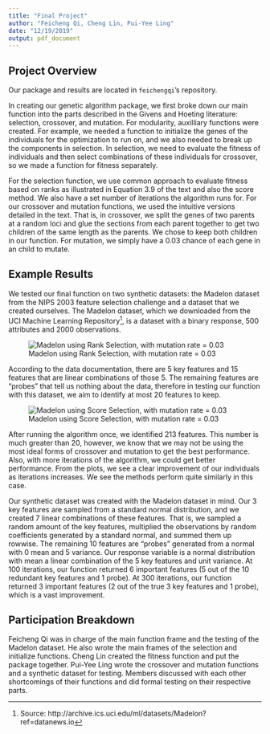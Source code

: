 ```yaml
---
title: "Final Project"
author: "Feicheng Qi, Cheng Lin, Pui-Yee Ling"
date: "12/19/2019"
output: pdf_document
---
```


## Project Overview

Our package and results are located in `feichengqi`'s repository.

In creating our genetic algorithm package, we first broke down our main function into the parts described in the Givens and Hoeting literature: selection, crossover, and mutation. For modularity, auxilliary functions were created. For example, we needed a function to initialize the genes of the individuals for the optimization to run on, and we also needed to break up the components in selection. In selection, we need to evaluate the fitness of individuals and then select combinations of these individuals for crossover, so we made a function for fitness separately.

For the selection function, we use common approach to evaluate fitness based on ranks as illustrated in Equation 3.9 of the text and also the score method. We also have a set number of iterations the algorithm runs for. For our crossover and mutation functions, we used the intuitive versions detailed in the text. That is, in crossover, we split the genes of two parents at a random loci and glue the sections from each parent together to get two children of the same length as the parents. We chose to keep both children in our function. For mutation, we simply have a 0.03 chance of each gene in an child to mutate.

## Example Results

We tested our final function on two synthetic datasets: the Madelon dataset from the NIPS 2003 feature selection challenge and a dataset that we created ourselves. The Madelon dataset, which we downloaded from the UCI Machine Learning Repository^[Source: http://archive.ics.uci.edu/ml/datasets/Madelon?ref=datanews.io], is a dataset with a binary response, 500 attributes and 2000 observations. 

![Madelon using Rank Selection, with mutation rate = 0.03](./Rank_Method_Result.png)

According to the data documentation, there are 5 key features and 15 features that are linear combinations of those 5. The remaining features are "probes" that tell us nothing about the data, therefore in testing our function with this dataset, we aim to identify at most 20 features to keep. 

![Madelon using Score Selection, with mutation rate = 0.03](./Score_Method_Result.png)

After running the algorithm once, we identified 213 features. This number is much greater than 20, however, we know that we may not be using the most ideal forms of crossover and mutation to get the best performance. Also, with more iterations of the algorithm, we could get better performance. From the plots, we see a clear improvement of our individuals as iterations increases. We see the methods perform quite similarly in this case.

Our synthetic dataset was created with the Madelon dataset in mind. Our 3 key features are sampled from a standard normal distribution, and we created 7 linear combinations of these features. That is, we sampled a random amount of the key features, multiplied the observations by random coefficients generated by a standard normal, and summed them up rowwise. The remaining 10 features are "probes" generated from a normal with 0 mean and 5 variance. Our response variable is a normal distribution with mean a linear combination of the 5 key features and unit variance. At 100 iterations, our function returned 6 important features (5 out of the 10 redundant key features and 1 probe). At 300 iterations, our function returned 3 important features (2 out of the true 3 key features and 1 probe), which is a vast improvement.

## Participation Breakdown

Feicheng Qi was in charge of the main function frame and the testing of the Madelon dataset. He also wrote the main frames of the selection and initialize functions. Cheng Lin created the fitness function and put the package together. Pui-Yee Ling wrote the crossover and mutation functions and a synthetic dataset for testing. Members discussed with each other shortcomings of their functions and did formal testing on their respective parts.
